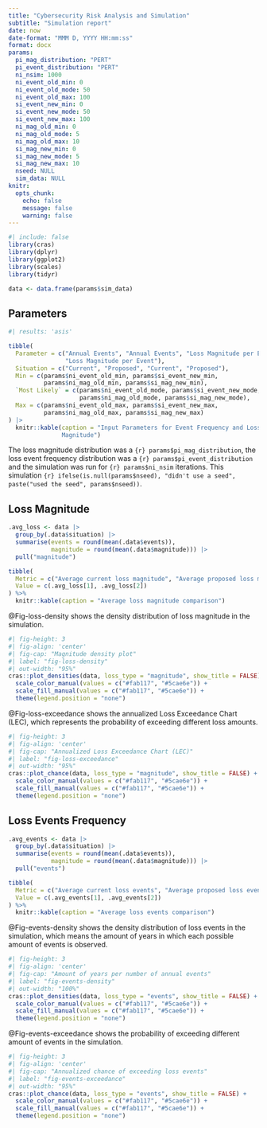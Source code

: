 ```yaml
---
title: "Cybersecurity Risk Analysis and Simulation"
subtitle: "Simulation report"
date: now
date-format: "MMM D, YYYY HH:mm:ss"
format: docx
params:
  pi_mag_distribution: "PERT"
  pi_event_distribution: "PERT"
  ni_nsim: 1000
  ni_event_old_min: 0
  ni_event_old_mode: 50
  ni_event_old_max: 100
  si_event_new_min: 0
  si_event_new_mode: 50
  si_event_new_max: 100
  ni_mag_old_min: 0
  ni_mag_old_mode: 5
  ni_mag_old_max: 10
  si_mag_new_min: 0
  si_mag_new_mode: 5
  si_mag_new_max: 10
  nseed: NULL
  sim_data: NULL
knitr:
  opts_chunk:
    echo: false
    message: false
    warning: false
---
```


```r
#| include: false
library(cras)
library(dplyr)
library(ggplot2)
library(scales)
library(tidyr)
```

```r
data <- data.frame(params$sim_data)
```

## Parameters

```r
#| results: 'asis'

tibble(
  Parameter = c("Annual Events", "Annual Events", "Loss Magnitude per Event",
                "Loss Magnitude per Event"),
  Situation = c("Current", "Proposed", "Current", "Proposed"),
  Min = c(params$ni_event_old_min, params$si_event_new_min,
          params$ni_mag_old_min, params$si_mag_new_min),
  `Most Likely` = c(params$ni_event_old_mode, params$si_event_new_mode,
                    params$ni_mag_old_mode, params$si_mag_new_mode),
  Max = c(params$ni_event_old_max, params$si_event_new_max,
          params$ni_mag_old_max, params$si_mag_new_max)
) |>
  knitr::kable(caption = "Input Parameters for Event Frequency and Loss
               Magnitude")
```

The loss magnitude distribution was a `{r} params$pi_mag_distribution`, the loss
event frequency distribution was a `{r} params$pi_event_distribution` and the simulation was run for `{r} params$ni_nsim` iterations.
This simulation `{r} ifelse(is.null(params$nseed), "didn't use a seed", paste("used the seed", params$nseed))`.

## Loss Magnitude

```r
.avg_loss <- data |>
  group_by(.data$situation) |>
  summarise(events = round(mean(.data$events)),
            magnitude = round(mean(.data$magnitude))) |>
  pull("magnitude")

tibble(
  Metric = c("Average current loss magnitude", "Average proposed loss magnitude"),
  Value = c(.avg_loss[1], .avg_loss[2])
) %>%
  knitr::kable(caption = "Average loss magnitude comparison")
```

@Fig-loss-density shows the density distribution of loss magnitude in the simulation.

```r
#| fig-height: 3
#| fig-align: 'center'
#| fig-cap: "Magnitude density plot"
#| label: "fig-loss-density"
#| out-width: "95%"
cras::plot_densities(data, loss_type = "magnitude", show_title = FALSE) +
  scale_color_manual(values = c("#fab117", "#5cae6e")) +
  scale_fill_manual(values = c("#fab117", "#5cae6e")) + 
  theme(legend.position = "none")
```

@Fig-loss-exceedance shows the annualized Loss Exceedance Chart (LEC), which represents the probability of exceeding different loss amounts.

```r
#| fig-height: 3
#| fig-align: 'center'
#| fig-cap: "Annualized Loss Exceedance Chart (LEC)"
#| label: "fig-loss-exceedance"
#| out-width: "95%"
cras::plot_chance(data, loss_type = "magnitude", show_title = FALSE) +
  scale_color_manual(values = c("#fab117", "#5cae6e")) +
  scale_fill_manual(values = c("#fab117", "#5cae6e")) + 
  theme(legend.position = "none")
```

## Loss Events Frequency

```r
.avg_events <- data |>
  group_by(.data$situation) |>
  summarise(events = round(mean(.data$events)),
            magnitude = round(mean(.data$magnitude))) |>
  pull("events")

tibble(
  Metric = c("Average current loss events", "Average proposed loss events"),
  Value = c(.avg_events[1], .avg_events[2])
) %>%
  knitr::kable(caption = "Average loss events comparison")
```

@Fig-events-density shows the density distribution of loss events in the simulation, which means the amount of years in which each possible amount of events is observed.

```r
#| fig-height: 3
#| fig-align: 'center'
#| fig-cap: "Amount of years per number of annual events"
#| label: "fig-events-density"
#| out-width: "100%"
cras::plot_densities(data, loss_type = "events", show_title = FALSE) +
  scale_color_manual(values = c("#fab117", "#5cae6e")) +
  scale_fill_manual(values = c("#fab117", "#5cae6e")) + 
  theme(legend.position = "none")
```


@Fig-events-exceedance shows the probability of exceeding different amount of events in the simulation.

```r
#| fig-height: 3
#| fig-align: 'center'
#| fig-cap: "Annualized chance of exceeding loss events"
#| label: "fig-events-exceedance"
#| out-width: "95%"
cras::plot_chance(data, loss_type = "events", show_title = FALSE) +
  scale_color_manual(values = c("#fab117", "#5cae6e")) +
  scale_fill_manual(values = c("#fab117", "#5cae6e")) + 
  theme(legend.position = "none")
```
